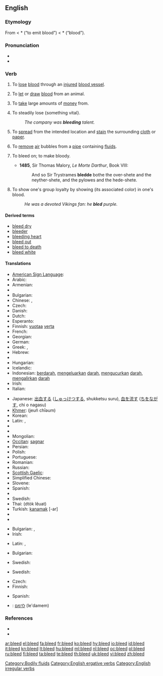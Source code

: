 ==English==

===Etymology===
From {{etyl|ang}} {{term|bledan|lang=ang}}
< *{{proto|Germanic|blothjan}} (“to emit blood”) < *{{proto|Germanic|blotham}} (“blood”).

===Pronunciation===
* {{IPA|/'bliːd/}}
* {{rhymes|iːd}}

===Verb===
{{en-verb|bleeds|bleeding|bled}}

# {{intransitive|of an animal}} To [[lose]] [[blood]] through an [[injured]] [[blood vessel]].
# {{transitive}} To [[let]] or [[draw]] [[blood]] from an animal.
# {{transitive}} To [[take]] large amounts of [[money]] from.
# {{transitive}} To steadily lose {something vital}.
#: ''The company was '''bleeding''' talent.''
# {{intransitive|of an ink or dye}} To [[spread]] from the intended location and [[stain]] the surrounding [[cloth]] or [[paper]].
# {{transitive}} To [[remove]] [[air]] bubbles from a [[pipe]] containing [[fluid]]s.
# {{obsolete|transitive}} To bleed on; to make bloody.
#* '''1485''', Sir Thomas Malory, ''Le Morte Darthur'', Book VIII:
#*: And so Sir Trystrames '''bledde''' bothe the over-shete and the neyther-shete, and the pylowes and the hede-shete.
# {{intransitive|copulative}} To show one's group loyalty by showing (its associated color) in one's blood.
#: ''He was a devoted Vikings fan: he '''bled''' purple.''

====Derived terms====
* [[bleed dry]]
* [[bleeder]]
* [[bleeding heart]]
* [[bleed out]]
* [[bleed to death]]
* [[bleed white]]

====Translations====
{{trans-top|lose blood}}
* [[American Sign Language]]: {{tø|ase|4@Nose-PalmBackFingerAcross Wiggle 4@NearNeck-PalmBackFingerAcross|xs=American Sign Language}}
* Arabic: {{t|ar|نزف|tr=nazafa}}
* Armenian: {{t-|hy|արյունահոսել|tr=aryunahosel}}
* {{trreq|Basque}}
* Bulgarian: {{t|bg|тече кръв}}
* Chinese: {{t-|cmn|流血|tr=liúxuè|sc=Hani}}, {{t|cmn|放血|tr=fàngxuè|sc=Hani}}
* Czech: {{t-|cs|krvácet}}
* Danish: {{t-|da|bløde}}
* Dutch: {{t+|nl|bloeden}}
* Esperanto: {{t-|eo|sangi|xs=Esperanto}}
* Finnish: [[vuotaa]] [[veri|verta]]
* French: {{t+|fr|saigner}}
* Georgian: {{t|ka|სისხლის დენა|tr=sisxlis dena|sc=Geor|xs=Georgian}}
* German: {{t+|de|bluten}}
* Greek: {{t|el|αιμορραγώ||tr=aimorragó}}, {{t+|el|ματώνω||tr=matóno}}
* Hebrew: {{t-|he|דימם|alt=דִּימֵּם|tr=dimem}}
* {{trreq|Hindi}}
* Hungarian: {{t+|hu|vérzik}}
* Icelandic: {{qualifier|impersonal}} {{t-|is|blæða}}
* Indonesian: [[darah|berdarah]], [[keluar|mengeluarkan]] [[darah]], [[kucur|mengucurkan]] [[darah]], [[alir|mengalirkan]] [[darah]]
* Irish: {{t|ga|cuir fuil|xs=Irish}}
* Italian: {{t-|it|sanguinare}}
{{trans-mid}}
* Japanese: [[出血]]する ([[しゅっけつ]]する, shukketsu suru), [[血]]を[[流す]] ([[ち]]を[[ながす]], chi o nagasu)
* [[Khmer]]: {{Khmr|[[ចេញឈាម]]}} (jeuñ chīəum)
* Korean: {{t|ko|피를 흘리다|sc=Hang}}
* Latin: {{t|la|sanguinem mitto|alt=sanguinem mittō}},  {{t-|la|sanguino|alt=sanguinō}}
* {{trreq|Latvian}}
* {{trreq|Lithuanian}}
* Mongolian: {{t|mn|хуудас дүүрэн зураг|tr=huudas düüren zurag|sc=Cyrl|xs=Mongolian}}
* [[Occitan]]: [[sagnar]]
* Persian: {{t|fa|حجامت کردن|xs=Persian}}
* Polish: {{t-|pl|krwawić}}
* Portuguese: {{t+|pt|sangrar}}
* Romanian: {{t+|ro|sângera}}
* Russian: {{t|ru|кровоточить|tr=krovotočít’}}
* [[Scottish Gaelic]]: {{t-|gd|leig fuil|xs=Scottish Gaelic}}
* Simplified Chinese: {{tø|zh-cn|出血}}
* Slovene: {{t+|sl|krvaveti}}
* Spanish: {{t-|es|sangrar}}
* {{trreq|Swahili}}
* Swedish: {{t+|sv|blöda}}
* Thai: {{Thai|[[ตกเลือด]]}} (dtòk lêuat)
* Turkish: [[kanamak]] [-ar]
* {{trreq|Vietnamese}}
* {{trreq|Welsh}}
{{trans-bottom}}

{{trans-top|draw blood}}
* Bulgarian: {{t|bg|проливам кръв}},  {{t|bg|пускам кръв}}
* Irish: {{t|ga|fuiligh|xs=Irish}}
{{trans-mid}}
* Latin: {{t|la|depleo|alt=dēpleō}},  {{t|la|phlebotomo|alt=phlebotomō}}
{{trans-bottom}}

{{trans-top|take money from}}
* Bulgarian: {{t|bg|обирам}}
{{trans-mid}}
{{trans-bottom}}

{{trans-top|steadily lose}}
* Swedish: {{t+|sv|blöda}}
{{trans-mid}}
{{trans-bottom}}

{{trans-top|spread and stain}}
* Swedish: {{t+|sv|blöda}}
{{trans-mid}}
{{trans-bottom}}

{{trans-top|remove air bubbles}}
* Czech: {{t-|cs|odvzdušnit}}
* Finnish: {{t-|fi|ilmata}}
{{trans-mid}}
* Spanish: {{t-|es|purgar}}
{{trans-bottom}}

{{checktrans-top}}
* {{ttbc|Hebrew}}: [[לדמם]] (le'damem)
{{checktrans-bottom}}

===References===
* {{R:Century 1911}}
* {{R:Webster 1913}}

[[Category:Bodily fluids]]
[[Category:English ergative verbs]]
[[Category:English irregular verbs]]

[[ar:bleed]]
[[el:bleed]]
[[fa:bleed]]
[[fr:bleed]]
[[ko:bleed]]
[[hy:bleed]]
[[io:bleed]]
[[id:bleed]]
[[it:bleed]]
[[kn:bleed]]
[[lt:bleed]]
[[hu:bleed]]
[[ml:bleed]]
[[nl:bleed]]
[[oc:bleed]]
[[pl:bleed]]
[[ru:bleed]]
[[fi:bleed]]
[[ta:bleed]]
[[te:bleed]]
[[th:bleed]]
[[uk:bleed]]
[[vi:bleed]]
[[zh:bleed]]